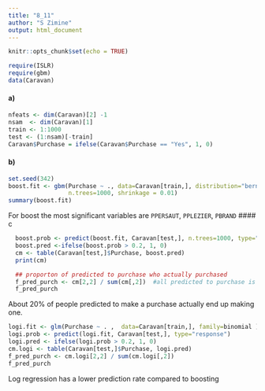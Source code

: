 ```yaml
---
title: "8_11"
author: "S Zimine"
output: html_document
---
```


```r
knitr::opts_chunk$set(echo = TRUE)
```

```r
require(ISLR)
require(gbm)
data(Caravan)
```

#### a)

```r
nfeats <- dim(Caravan)[2] -1 
nsam  <- dim(Caravan)[1]
train <- 1:1000
test <- (1:nsam)[-train]
Caravan$Purchase = ifelse(Caravan$Purchase == "Yes", 1, 0)
```

#### b)
```r
set.seed(342)
boost.fit <- gbm(Purchase ~ ., data=Caravan[train,], distribution="bernoulli",
                 n.trees=1000, shrinkage = 0.01)
summary(boost.fit)
```

For boost the most significant variables are `PPERSAUT`, `PPLEZIER`, `PBRAND`
#### c
```r
  boost.prob <- predict(boost.fit, Caravan[test,], n.trees=1000, type="response")
  boost.pred <-ifelse(boost.prob > 0.2, 1, 0)
  cm <- table(Caravan[test,]$Purchase, boost.pred)
  print(cm)

  ## proporton of predicted to purchase who actually purchased
  f_pred_purch <- cm[2,2] / sum(cm[,2])  #all predicted to purchase is sum(cm[,2])
  f_pred_purch
```


About 20% of people predicted to make a purchase actually end up making one.


```r
logi.fit <- glm(Purchase ~ . ,  data=Caravan[train,], family=binomial )
logi.prob <- predict(logi.fit, Caravan[test,], type="response")
logi.pred <- ifelse(logi.prob > 0.2, 1, 0)
cm.logi <- table(Caravan[test,]$Purchase, logi.pred)
f_pred_purch <- cm.logi[2,2] / sum(cm.logi[,2])
f_pred_purch
```

Log regression has a lower prediction rate compared to boosting


